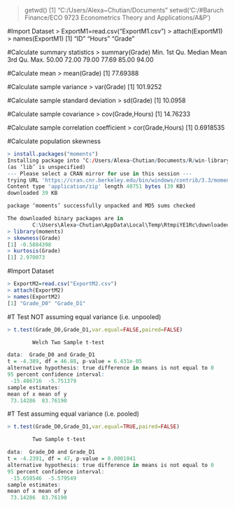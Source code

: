 > getwd()
[1] "C:/Users/Alexa~Chutian/Documents"
> setwd('C:/#Baruch Finance/ECO 9723 Econometrics Theory and Applications/A&P')

#Import Dataset
> ExportM1=read.csv("ExportM1.csv")
> attach(ExportM1)
> names(ExportM1)
[1] "ID"    "Hours" "Grade"

#Calculate summary statistics
> summary(Grade)
   Min. 1st Qu.  Median    Mean 3rd Qu.    Max. 
  50.00   72.00   79.00   77.69   85.00   94.00

#Calculate mean
> mean(Grade)
[1] 77.69388

#Calculate sample variance
> var(Grade)
[1] 101.9252

#Calculate sample standard deviation
> sd(Grade)
[1] 10.0958

#Calculate sample covariance
> cov(Grade,Hours)
[1] 14.76233

#Calculate sample correlation coefficient
> cor(Grade,Hours)
[1] 0.6918535

#Calculate population skewness
```r
> install.packages("moments")
Installing package into ‘C:/Users/Alexa~Chutian/Documents/R/win-library/3.3’
(as ‘lib’ is unspecified)
--- Please select a CRAN mirror for use in this session ---
trying URL 'https://cran.cnr.berkeley.edu/bin/windows/contrib/3.3/moments_0.14.zip'
Content type 'application/zip' length 40751 bytes (39 KB)
downloaded 39 KB

package ‘moments’ successfully unpacked and MD5 sums checked

The downloaded binary packages are in
        C:\Users\Alexa~Chutian\AppData\Local\Temp\RtmpiYE1Rc\downloaded_packages
> library(moments)
> skewness(Grade)
[1] -0.5884398
> kurtosis(Grade)
[1] 2.970073
```

#Import Dataset
```r
> ExportM2=read.csv("ExportM2.csv")
> attach(ExportM2)
> names(ExportM2)
[1] "Grade_D0" "Grade_D1"
```

#T Test NOT assuming equal variance (i.e. unpooled)
```r
> t.test(Grade_D0,Grade_D1,var.equal=FALSE,paired=FALSE)

        Welch Two Sample t-test

data:  Grade_D0 and Grade_D1
t = -4.389, df = 46.88, p-value = 6.431e-05
alternative hypothesis: true difference in means is not equal to 0
95 percent confidence interval:
 -15.486716  -5.751379
sample estimates:
mean of x mean of y 
 73.14286  83.76190 
```

#T Test assuming equal variance (i.e. pooled)
```r
> t.test(Grade_D0,Grade_D1,var.equal=TRUE,paired=FALSE)

        Two Sample t-test

data:  Grade_D0 and Grade_D1
t = -4.2391, df = 47, p-value = 0.0001041
alternative hypothesis: true difference in means is not equal to 0
95 percent confidence interval:
 -15.658546  -5.579549
sample estimates:
mean of x mean of y 
 73.14286  83.76190 
```
